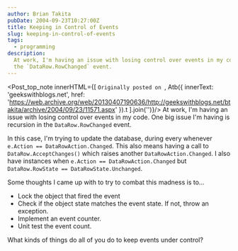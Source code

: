 ```yaml
---
author: Brian Takita
pubDate: 2004-09-23T10:27:00Z
title: Keeping in Control of Events
slug: keeping-in-control-of-events
tags:
  - programming
description:
  At work, I'm having an issue with losing control over events in my code. One big issue I'm having is recursion in
  the `DataRow.RowChanged` event.
---
```


<Post_top_note innerHTML={[
	`Originally posted on `,
	Atb({
		innerText: 'geekswithblogs.net',
		href: 'https://web.archive.org/web/20130407190636/http://geekswithblogs.net/btakita/archive/2004/09/23/11571.aspx'
	}).t
].join('')}/>
At work, I'm having an issue with losing control over events in my code. One big issue I'm having is recursion in
the `DataRow.RowChanged` event.

In this case, I'm trying to update the database, during every whenever `e.Action == DataRowAction.Changed`. This also
means having a call to `DataRow.AcceptChanges()` which raises another `DataRowAction.Changed`. I also have instances
when `e.Action == DataRowAction.Changed` but `DataRow.RowState == DataRowState.Unchanged`.

Some thoughts I came up with to try to combat this madness is to...

- Lock the object that fired the event
- Check if the object state matches the event state. If not, throw an exception.
- Implement an event counter.
- Unit test the event count.

What kinds of things do all of you do to keep events under control?
